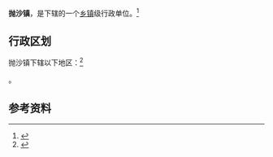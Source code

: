 {{中国乡级行政区|62/12/21/105/000}}

'''抛沙镇'''，是{{PRC admin/fullname|62/12/21/105/000|3}}下辖的一个[[乡镇|乡镇]]级行政单位。<ref>{{PRC admin/ref sgc|{{PRC admin/parent|62/12/21/105/000}}}}</ref>

== 行政区划 ==

抛沙镇下辖以下地区：<ref>{{PRC admin/ref sgc|62/12/21/105/000}}</ref>

{{PRC admin/children|62/12/21/105/000}}。

== 参考资料 ==

{{reflist}}

{{行政区划小作品}}
{{PRC admin/navcat|62/12/21/105/000}}